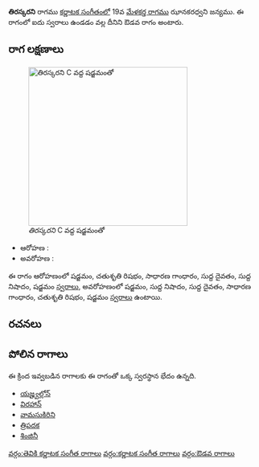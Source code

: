 {{Infobox ragam
	| name          	= తిరస్కరని
	| synonym	    	= 
	| mela          	= 
	| chakra        	= 
	| janaka        	= 
	| type          	= ఔడవ
	| arohanam      	= {{svaraC|S|R2|G2|D1|N1|S'}} 
	| avarohanam    	= {{svaraC|S'|N1|D1|G2|R2|S}}
	| jeeva         	=
	| chhaya        	=
	| nyasa         	=
	| vishesha      	= 
	| equivalent  		= 
}}
{{కర్ణాటక సంగీత రాగాలు}}
'''తిరస్కరని''' రాగము [[కర్ణాటక సంగీతం]]లో 19వ [[మేళకర్త రాగము]] ఝానకరధ్వని జన్యము.  ఈ రాగంలో ఐదు స్వరాలు ఉండడం వల్ల దీనిని ఔడవ రాగం అంటారు.


==రాగ లక్షణాలు==
[[Image:tiraskarani_kb2wiki.png|thumb|right|316px|''తిరస్కరని'' C వద్ద షడ్జమంతో]]

* ఆరోహణ : {{svaraC|S|R2|G2|D1|N1|S'}} 
* అవరోహణ : {{svaraC|S'|N1|D1|G2|R2|S}}

ఈ రాగం ఆరోహణంలో షడ్జమం, చతుశృతి రిషభం, సాధారణ  గాంధారం, సుద్ద దైవతం, సుద్ద నిషాదం, షడ్జమం [[స్వరాలు]], అవరోహణంలో షడ్జమం, సుద్ద నిషాదం, సుద్ద దైవతం, సాధారణ  గాంధారం, చతుశృతి రిషభం, షడ్జమం [[స్వరాలు]] ఉంటాయి.

==రచనలు==



==పోలిన రాగాలు==
ఈ క్రింద ఇవ్వబడిన రాగాలకు ఈ రాగంతో ఒక్క స్వరస్థాన భేదం ఉన్నది.
* [[యజ్హ్వల్లోన్]]
* [[విరహాన్]]
* [[వామసుకిరిని]]
* [[త్రిపదక]]
* [[ శింజినీ]]



[[వర్గం:తెవికి కర్ణాటక సంగీత రాగాలు]]
[[వర్గం:కర్ణాటక సంగీత రాగాలు]]
[[వర్గం:ఔడవ రాగాలు]]